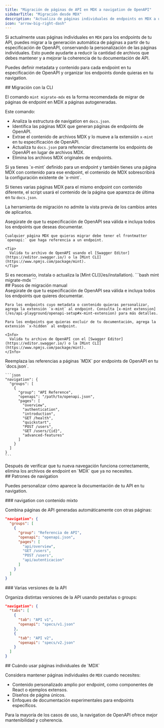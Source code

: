 ```yaml
---
title: "Migración de páginas de API en MDX a navigation de OpenAPI"
sidebarTitle: "Migración desde MDX"
description: "Actualiza de páginas individuales de endpoints en MDX a una generación automatizada con OpenAPI y navigation flexible"
icon: "arrow-big-right-dash"
---
```


Si actualmente usas páginas individuales en `MDX` para los endpoints de tu API, puedes migrar a la generación automática de páginas a partir de tu especificación de OpenAPI, conservando la personalización de las páginas individuales. Esto puede ayudarte a reducir la cantidad de archivos que debes mantener y a mejorar la coherencia de tu documentación de API.

Puedes definir metadata y contenido para cada endpoint en tu especificación de OpenAPI y organizar los endpoints donde quieras en tu navigation.

<div id="cli-migration">
  ## Migración con la CLI
</div>

El comando `mint migrate-mdx` es la forma recomendada de migrar de páginas de endpoint en MDX a páginas autogeneradas.

Este comando:

* Analiza la estructura de navigation en `docs.json`.
* Identifica las páginas MDX que generan páginas de endpoints de OpenAPI.
* Extrae el contenido de archivos MDX y lo mueve a la extensión `x-mint` en tu especificación de OpenAPI.
* Actualiza tu `docs.json` para referenciar directamente los endpoints de OpenAPI en lugar de archivos MDX.
* Elimina los archivos MDX originales de endpoints.

<Info>
  Si ya tienes `x-mint` definido para un endpoint y también tienes una página MDX con contenido para ese endpoint, el contenido de MDX sobrescribirá la configuración existente de `x-mint`.

  Si tienes varias páginas MDX para el mismo endpoint con contenido diferente, el script usará el contenido de la página que aparezca de última en tu `docs.json`.

  La herramienta de migración no admite la vista previa de los cambios antes de aplicarlos.
</Info>

<Steps>
  <Step title="Prepara tu especificación de OpenAPI.">
    Asegúrate de que tu especificación de OpenAPI sea válida e incluya todos los endpoints que deseas documentar.

    Cualquier página MDX que quieras migrar debe tener el frontmatter `openapi:` que haga referencia a un endpoint.

    <Tip>
      Valida tu archivo de OpenAPI usando el [Swagger Editor](https://editor.swagger.io/) o la [Mint CLI](https://www.npmjs.com/package/mint).
    </Tip>
  </Step>

  <Step title="Instala la Mint CLI">
    Si es necesario, instala o actualiza la [Mint CLI](/es/installation).
  </Step>

  <Step title="Ejecuta el comando de migración.">
    ```bash
    mint migrate-mdx
    ```
  </Step>
</Steps>

<div id="manual-migration-steps">
  ## Pasos de migración manual
</div>

<Steps>
  <Step title="Prepara tu especificación de OpenAPI.">
    Asegúrate de que tu especificación de OpenAPI sea válida e incluya todos los endpoints que quieres documentar.

    Para los endpoints cuyo metadata o contenido quieras personalizar, agrega la extensión `x-mint` al endpoint. Consulta [x-mint extension](/es/api-playground/openapi-setup#x-mint-extension) para más detalles.

    Para los endpoints que quieras excluir de tu documentación, agrega la extensión `x-hidden` al endpoint.

    <Info>
      Valida tu archivo de OpenAPI con el [Swagger Editor](https://editor.swagger.io/) o la [Mint CLI](https://www.npmjs.com/package/mint).
    </Info>
  </Step>

  <Step title="Actualiza tu estructura de navegación.">
    Reemplaza las referencias a páginas `MDX` por endpoints de OpenAPI en tu `docs.json`.

    ```json
    "navigation": {
      "groups": [
        {
          "group": "API Reference",
          "openapi": "/path/to/openapi.json",
          "pages": [
            "overview",
            "authentication",
            "introduction",
            "GET /health",
            "quickstart", 
            "POST /users",
            "GET /users/{id}",
            "advanced-features"
          ]
        }
      ]
    }
    ```
  </Step>

  <Step title="Elimina los archivos MDX antiguos.">
    Después de verificar que tu nueva navegación funciona correctamente, elimina los archivos de endpoint en `MDX` que ya no necesites.
  </Step>
</Steps>

<div id="navigation-patterns">
  ## Patrones de navigation
</div>

Puedes personalizar cómo aparece la documentación de tu API en tu navigation.

<div id="mixed-content-navigation">
  ### navigation con contenido mixto
</div>

Combina páginas de API generadas automáticamente con otras páginas:

```json
"navigation": {
  "groups": [
    {
      "group": "Referencia de API",
      "openapi": "openapi.json",
      "pages": [
        "api/overview",
        "GET /users",
        "POST /users", 
        "api/autenticacion"
      ]
    }
  ]
}
```

<div id="multiple-api-versions">
  ### Varias versiones de la API
</div>

Organiza distintas versiones de la API usando pestañas o groups:

```json
"navigation": {
  "tabs": [
    {
      "tab": "API v1",
      "openapi": "specs/v1.json"
    },
    {
      "tab": "API v2", 
      "openapi": "specs/v2.json"
    }
  ]
}
```

<div id="when-to-use-individual-mdx-pages">
  ## Cuándo usar páginas individuales de `MDX`
</div>

Considera mantener páginas individuales de `MDX` cuando necesites:

* Contenido personalizado amplio por endpoint, como componentes de React o ejemplos extensos.
* Diseños de página únicos.
* Enfoques de documentación experimentales para endpoints específicos.

Para la mayoría de los casos de uso, la navigation de OpenAPI ofrece mejor mantenibilidad y coherencia.
